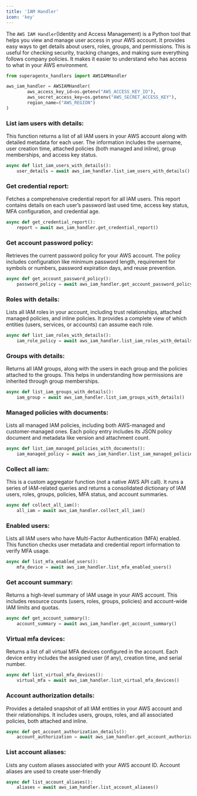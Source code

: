 ```yaml
---
title: 'IAM Handler'
icon: 'key'
---
```


The `AWS IAM Handler`(Identity and Access Management) is a Python tool that helps you view and manage user access in your AWS account. It provides
easy ways to get details about users, roles, groups, and permissions. This is useful for checking security,
tracking changes, and making sure everything follows company policies. It makes it easier to understand who has
access to what in your AWS environment.

```python iam_handler_test.py
from superagentx_handlers import AWSIAMHandler

aws_iam_handler = AWSIAMHandler(
        aws_access_key_id=os.getenv("AWS_ACCESS_KEY_ID"),
        aws_secret_access_key=os.getenv("AWS_SECRET_ACCESS_KEY"),
        region_name=("AWS_REGION")
)
```

### List iam users with details:
This function returns a list of all IAM users in your AWS account along with detailed metadata for each user.
The information includes the username, user creation time, attached policies (both managed and inline), group
memberships, and access key status.
```python
async def list_iam_users_with_details():
    user_details = await aws_iam_handler.list_iam_users_with_details()
```

### Get credential report:
Fetches a comprehensive credential report for all IAM users. This report contains details on each user’s password
last used time, access key status, MFA configuration, and credential age.
```python
async def get_credential_report():
    report = await aws_iam_handler.get_credential_report()
```

### Get account password policy:
Retrieves the current password policy for your AWS account. The policy includes configuration like minimum password
length, requirement for symbols or numbers, password expiration days, and reuse prevention.
```python
async def get_account_password_policy():
    password_policy = await aws_iam_handler.get_account_password_policy()
```

### Roles with details:
Lists all IAM roles in your account, including trust relationships, attached managed policies, and inline policies.
It provides a complete view of which entities (users, services, or accounts) can assume each role.
```python
async def list_iam_roles_with_details():
    iam_role_policy = await aws_iam_handler.list_iam_roles_with_details()
```

### Groups with details:
Returns all IAM groups, along with the users in each group and the policies attached to the groups. This helps in
understanding how permissions are inherited through group memberships.
```python
async def list_iam_groups_with_details():
    iam_group = await aws_iam_handler.list_iam_groups_with_details()
```
### Managed policies with documents:
Lists all managed IAM policies, including both AWS-managed and customer-managed ones. Each policy entry includes its
JSON policy document and metadata like version and attachment count.
```python
async def list_iam_managed_policies_with_documents():
    iam_managed_policy = await aws_iam_handler.list_iam_managed_policies_with_documents()
```
### Collect all iam:
This is a custom aggregator function (not a native AWS API call). It runs a series of IAM-related queries and returns
a consolidated dictionary of IAM users, roles, groups, policies, MFA status, and account summaries.
```python
async def collect_all_iam():
    all_iam = await aws_iam_handler.collect_all_iam()
```
### Enabled users:
Lists all IAM users who have Multi-Factor Authentication (MFA) enabled. This function checks user metadata and
credential report information to verify MFA usage.
```python
async def list_mfa_enabled_users():
    mfa_device = await aws_iam_handler.list_mfa_enabled_users()
```
### Get account summary:
Returns a high-level summary of IAM usage in your AWS account. This includes resource counts
(users, roles, groups, policies) and account-wide IAM limits and quotas.
```python
async def get_account_summary():
    account_summary = await aws_iam_handler.get_account_summary()
```
### Virtual mfa devices:
Returns a list of all virtual MFA devices configured in the account. Each device entry includes the assigned user
(if any), creation time, and serial number.
```python
async def list_virtual_mfa_devices():
    virtual_mfa = await aws_iam_handler.list_virtual_mfa_devices()
```
### Account authorization details:
Provides a detailed snapshot of all IAM entities in your AWS account and their relationships. It includes users,
groups, roles, and all associated policies, both attached and inline.
```python
async def get_account_authorization_details():
    account_authorization = await aws_iam_handler.get_account_authorization_details()
```
### List account aliases:
Lists any custom aliases associated with your AWS account ID. Account aliases are used to create user-friendly
```python
async def list_account_aliases():
    aliases = await aws_iam_handler.list_account_aliases()
```